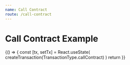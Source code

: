 ```yaml
---
name: Call Contract
route: /call-contract
---
```



# Call Contract Example

<Playground>
  {() => {
    const [tx, setTx] = React.useState(
      createTransaction(TransactionType.callContract)
    )
    return <CallContract value={tx} onChange={setTx} network="4" />
  }}
</Playground>
